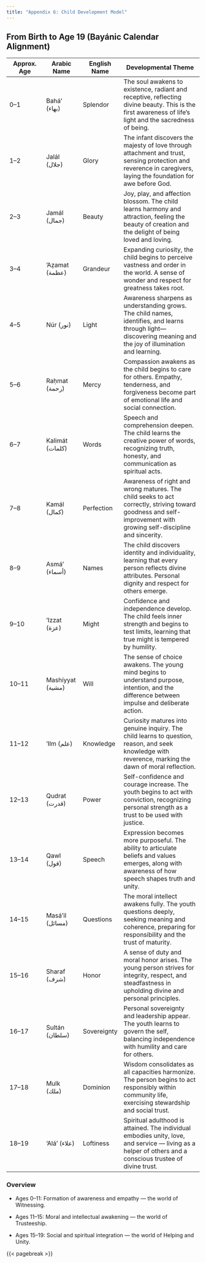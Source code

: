 ```yaml
---
title: "Appendix 6: Child Development Model"
---
```


## From Birth to Age 19 (Bayánic Calendar Alignment)

| Approx. Age | Arabic Name | English Name | Developmental Theme |
|--------------|--------------|--------------|------------------------------|
| 0–1 | Bahá’ (بهاء) | Splendor | The soul awakens to existence, radiant and receptive, reflecting divine beauty. This is the first awareness of life’s light and the sacredness of being. |
| 1–2 | Jalál (جلال) | Glory | The infant discovers the majesty of love through attachment and trust, sensing protection and reverence in caregivers, laying the foundation for awe before God. |
| 2–3 | Jamál (جمال) | Beauty | Joy, play, and affection blossom. The child learns harmony and attraction, feeling the beauty of creation and the delight of being loved and loving. |
| 3–4 | ‘Aẓamat (عظمة) | Grandeur | Expanding curiosity, the child begins to perceive vastness and order in the world. A sense of wonder and respect for greatness takes root. |
| 4–5 | Núr (نور) | Light | Awareness sharpens as understanding grows. The child names, identifies, and learns through light—discovering meaning and the joy of illumination and learning. |
| 5–6 | Raḥmat (رحمة) | Mercy | Compassion awakens as the child begins to care for others. Empathy, tenderness, and forgiveness become part of emotional life and social connection. |
| 6–7 | Kalimát (كلمات) | Words | Speech and comprehension deepen. The child learns the creative power of words, recognizing truth, honesty, and communication as spiritual acts. |
| 7–8 | Kamál (كمال) | Perfection | Awareness of right and wrong matures. The child seeks to act correctly, striving toward goodness and self-improvement with growing self-discipline and sincerity. |
| 8–9 | Asmá’ (أسماء) | Names | The child discovers identity and individuality, learning that every person reflects divine attributes. Personal dignity and respect for others emerge. |
| 9–10 | ‘Izzat (عزة) | Might | Confidence and independence develop. The child feels inner strength and begins to test limits, learning that true might is tempered by humility. |
| 10–11 | Mashíyyat (مشية) | Will | The sense of choice awakens. The young mind begins to understand purpose, intention, and the difference between impulse and deliberate action. |
| 11–12 | ‘Ilm (علم) | Knowledge | Curiosity matures into genuine inquiry. The child learns to question, reason, and seek knowledge with reverence, marking the dawn of moral reflection. |
| 12–13 | Qudrat (قدرت) | Power | Self-confidence and courage increase. The youth begins to act with conviction, recognizing personal strength as a trust to be used with justice. |
| 13–14 | Qawl (قول) | Speech | Expression becomes more purposeful. The ability to articulate beliefs and values emerges, along with awareness of how speech shapes truth and unity. |
| 14–15 | Masá’il (مسائل) | Questions | The moral intellect awakens fully. The youth questions deeply, seeking meaning and coherence, preparing for responsibility and the trust of maturity. |
| 15–16 | Sharaf (شرف) | Honor | A sense of duty and moral honor arises. The young person strives for integrity, respect, and steadfastness in upholding divine and personal principles. |
| 16–17 | Sultán (سلطان) | Sovereignty | Personal sovereignty and leadership appear. The youth learns to govern the self, balancing independence with humility and care for others. |
| 17–18 | Mulk (ملك) | Dominion | Wisdom consolidates as all capacities harmonize. The person begins to act responsibly within community life, exercising stewardship and social trust. |
| 18–19 | ‘Alá’ (علاء) | Loftiness | Spiritual adulthood is attained. The individual embodies unity, love, and service — living as a helper of others and a conscious trustee of divine trust. |

### Overview

-   Ages 0–11: Formation of awareness and empathy — the world of Witnessing.

-   Ages 11–15: Moral and intellectual awakening — the world of Trusteeship.

-   Ages 15–19: Social and spiritual integration — the world of Helping and Unity.

{{< pagebreak >}}
